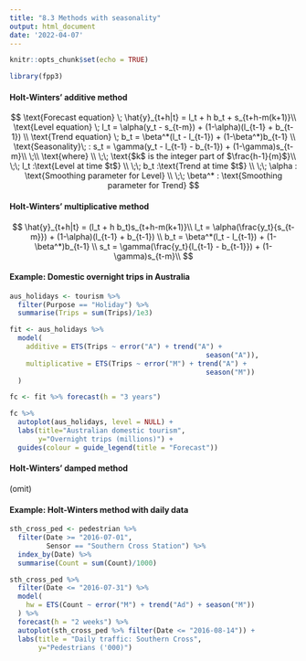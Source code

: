 ```yaml
---
title: "8.3 Methods with seasonality"
output: html_document
date: '2022-04-07'
---
```


```r
knitr::opts_chunk$set(echo = TRUE)
```

```r
library(fpp3)
```

#### Holt-Winters' additive method

$$
\text{Forecast equation} \; \hat{y}_{t+h|t} = l_t + h b_t + s_{t+h-m(k+1)}\\
\text{Level equation} \; l_t = \alpha(y_t - s_{t-m}) + (1-\alpha)(l_{t-1} + b_{t-1}) \\
\text{Trend equation} \; b_t = \beta^*(l_t - l_{t-1}) + (1-\beta^*)b_{t-1} \\
\text{Seasonality}\; : s_t = \gamma(y_t - l_{t-1} - b_{t-1}) + (1-\gamma)s_{t-m}\\
\;\\
\text{where} \\
\;\; \text{$k$ is the integer part of $\frac{h-1}{m}$}\\
\;\; l_t :\text{Level at time $t$} \\
\;\; b_t :\text{Trend at time $t$} \\
\;\; \alpha : \text{Smoothing parameter for Level} \\
\;\; \beta^* : \text{Smoothing parameter for Trend} 
$$

#### Holt-Winters' multiplicative method

$$
\hat{y}_{t+h|t} = (l_t + h b_t)s_{t+h-m(k+1)}\\
l_t = \alpha(\frac{y_t}{s_{t-m}}) + (1-\alpha)(l_{t-1} + b_{t-1}) \\
b_t = \beta^*(l_t - l_{t-1}) + (1-\beta^*)b_{t-1} \\
s_t = \gamma(\frac{y_t}{l_{t-1} - b_{t-1}}) + (1-\gamma)s_{t-m}\\
$$

#### Example: Domestic overnight trips in Australia

```r
aus_holidays <- tourism %>%
  filter(Purpose == "Holiday") %>%
  summarise(Trips = sum(Trips)/1e3)

fit <- aus_holidays %>%
  model(
    additive = ETS(Trips ~ error("A") + trend("A") +
                                                season("A")),
    multiplicative = ETS(Trips ~ error("M") + trend("A") +
                                                season("M"))
  )

fc <- fit %>% forecast(h = "3 years")

fc %>%
  autoplot(aus_holidays, level = NULL) +
  labs(title="Australian domestic tourism",
       y="Overnight trips (millions)") +
  guides(colour = guide_legend(title = "Forecast"))
```

#### Holt-Winters' damped method

(omit)

#### Example: Holt-Winters method with daily data

```r
sth_cross_ped <- pedestrian %>%
  filter(Date >= "2016-07-01",
         Sensor == "Southern Cross Station") %>%
  index_by(Date) %>%
  summarise(Count = sum(Count)/1000)

sth_cross_ped %>%
  filter(Date <= "2016-07-31") %>%
  model(
    hw = ETS(Count ~ error("M") + trend("Ad") + season("M"))
  ) %>%
  forecast(h = "2 weeks") %>%
  autoplot(sth_cross_ped %>% filter(Date <= "2016-08-14")) +
  labs(title = "Daily traffic: Southern Cross",
       y="Pedestrians ('000)")
```

```r
```

```r
```

```r
```

```r
```
